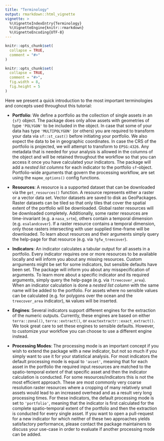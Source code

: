 ```yaml
---
title: "Terminology"
output: rmarkdown::html_vignette
vignette: >
  %\VignetteIndexEntry{Terminology}
  %\VignetteEngine{knitr::rmarkdown}
  %\VignetteEncoding{UTF-8}
---
```


```r
knitr::opts_chunk$set(
  collapse = TRUE,
  comment = "#>"
)
```

```r
knitr::opts_chunk$set(
  collapse = TRUE,
  comment = "#>",
  fig.width = 8,
  fig.height = 5
)
```

Here we present a quick introduction to the most important terminologies and concepts
used throughout this tutorial:

- **Portfolio**: We define a portfolio as
the collection of single assets in an `{sf}` object. The package
does only allow assets with geometries of type `'POLYGON'` to be included in the object.
In case that some of your data has type `'MULTIPOLYGON'` (or others) you are required to 
transform your data via `sf::st_cast()` before initiating your portfolio. 
We also expect the data to be in geographic coordinates. 
In case the CRS of the portfolio is projected, we will attempt to transform to
`EPSG:4326`. Any metadata that is needed for your analysis is allowed
in the columns of the object and will be retained throughout the workflow so that
you can access it once you have calculated your indicators.
The package will add a *nested list columns* for each indicator to the portfolio
`sf`-object. Portfolio-wide arguments that govern the processing workflow, 
are set using the `mapme_options()` config functions.

- **Resources**: A resource is a supported dataset that can be downloaded via the 
`get_resources()` function. A resource represents either a raster or a 
vector data set. Vector datasets are saved to disk as
GeoPackages. Raster datasets can be tiled so that only tiles that cover the 
spatial extent of the portfolio will be downloaded. Global raster resources will
be downloaded completely. Additionally, some raster resources are time-invariant
(e.g. a `nasa_srtm`), others contain a temporal dimension (e.g. `esalandcover`). 
If a raster resource contains a temporal dimension, only those rasters
intersecting with user supplied time-frame will be downloaded. To learn about resources and
their arguments simply query the help-page for that resource (e.g. via `?gfw_treecover`).

- **Indicators**: An indicator calculates a tabular output for all
assets in a portfolio. Every indicator requires one or more resources to be
available locally and will inform you about any missing resources. 
Custom arrguments might be set for some indicators, but sensible defaults 
have been set. The package will inform you about any misspecification of arguments. 
To learn more about a specific indicator and its required arguments, simply query 
the help-page (e.g. via `?treecover_area`). 
When an indicator calculation is done a *nested list column* with the same name 
will be added to the portfolio. For assets where no sensible values can be 
calculated (e.g. for polygons over the ocean and the `treecover_area` indicator),
`NA` values will be inserted.

- **Engines**: Several indicators support different engines for the extraction of
the numeric outputs. Currently, these engines are based on either `terra::zonal()`,
`terra::extract()`, or `exactextractr::exact_extract()`. We took 
great care to set these engines to sensible defaults. However, to 
customize your workflow you can choose to use a different engine instead.

- **Processing Modes**: The processing mode is an important concept if you wish 
to extend the package with a new indicator, but not so much if you simply want to
use it for your statistical analysis. For most indicators the default processing 
mode is equal to `'asset'`, meaning that for each asset in the 
portfolio the required input resources are matched to the spatio-temporal extent 
of that specific asset and then the indicator calculation is conducted. For some 
resources/indicators this is not the most efficient approach. These are most 
commonly very coarse resolution raster resources where a cropping of many 
relatively small assets would lead to an increased overhead and as a result
very long processing times. For these indicators, the default processing mode is
set to `'portfolio'`, meaning that the indicator is first calculated for the
complete spatio-temporal extent of the portfolio and then the extraction is conducted
for every single asset. If you want to open a pull-request for a new indicator for
which neither of these two approaches yields satisfactory performance, please contact
the package maintainers to discuss your use-case in order to evaluate if another
processing mode can be added.
